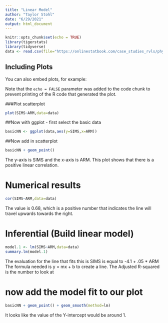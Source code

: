 ```yaml
---
title: "Linear Model"
author: "Taylor Stohl"
date: "6/29/2021"
output: html_document
---
```


```r
knitr::opts_chunk$set(echo = TRUE)
library(tigerstats)
library(tidyverse)
data <- read.csv(file="https://onlinestatbook.com/case_studies_rvls/physical_strength/data.txt",sep="",header=TRUE)  
```







## Including Plots

You can also embed plots, for example:



Note that the `echo = FALSE` parameter was added to the code chunk to prevent printing of the R code that generated the plot.

###Plot scatterplot



```r
plot(SIMS~ARM,data=data)
```
##Now with ggplot - first select the basic data



```r
basicNN <- ggplot(data,aes(y=SIMS,x=ARM))
```
##Now add in scatterplot

```r
basicNN + geom_point()
```
  
  


The y-axis is SIMS and the x-axis is ARM. This plot shows that there is a positive linear correlation. 


# Numerical results

```r
cor(SIMS~ARM,data=data)
```

The value is 0.68, which is a positive number that indicates the line will travel upwards towards the right.




# Inferential  (Build linear model)
  
```r
model.1 <- lm(SIMS~ARM,data=data)
summary.lm(model.1)
```

The evaluation for the line that fits this is SIMS is equal to -4.1 + .05 * ARM
The formula needed is y = mx + b to create a line. The Adjusted R-squared is the number to look at


# now add the model fit to our plot
  
```r
basicNN + geom_point() + geom_smooth(method=lm)
``` 

It looks like the value of the Y-intercept would be around 1.







